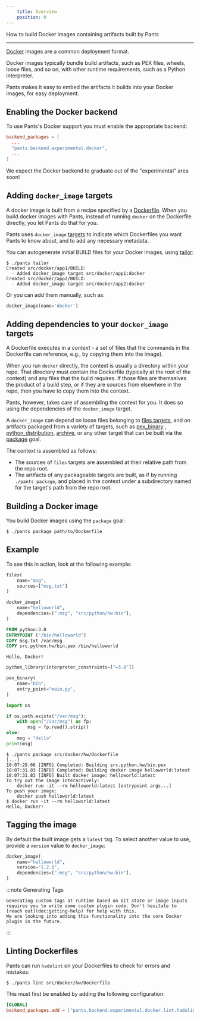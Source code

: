 ```yaml
---
    title: Overview
    position: 0
---
```



How to build Docker images containing artifacts built by Pants

---

[Docker](https://www.docker.com/) images are a common deployment format. 

Docker images typically bundle build artifacts, such as PEX files, wheels, loose files, and so on, with other runtime requirements, such as a Python interpreter.

Pants makes it easy to embed the artifacts it builds into your Docker images, for easy deployment.
## Enabling the Docker backend
To use Pants's Docker support you must enable the appropriate backend:
```toml title="pants.toml"
backend_packages = [
  ...
  "pants.backend.experimental.docker",
  ...
]
```

We expect the Docker backend to graduate out of the "experimental" area soon!
## Adding `docker_image` targets
A docker image is built from a recipe specified by a  [Dockerfile](https://docs.docker.com/engine/reference/builder/). When you build docker images with Pants, instead of running `docker` on the Dockerfile directly, you let Pants do that for you.

Pants uses `docker_image` [targets](doc:targets) to indicate which Dockerfiles you want Pants to know about, and to add any necessary metadata. 

You can autogenerate initial BUILD files for your Docker images, using [tailor](doc:python-tailor-goal):

```
$ ./pants tailor
Created src/docker/app1/BUILD:
  - Added docker_image target src/docker/app1:docker
Created src/docker/app2/BUILD:
  - Added docker_image target src/docker/app2:docker
```

Or you can add them manually, such as:
```python title="src/docker/app1/BUILD"
docker_image(name='docker')
```


## Adding dependencies to your `docker_image` targets
A Dockerfile executes in a _context_ - a set of files that the commands in the Dockerfile can reference, e.g., by copying them into the image).

When you run `docker` directly, the context is usually a directory within your repo. That directory must contain the Dockerfile (typically at the root of the context) and any files that the build requires. If those files are themselves the product of a build step, or if they are sources from elsewhere in the repo, then you have to copy them into the context.

Pants, however, takes care of assembling the context for you. It does so using the dependencies of the `docker_image` target. 

A `docker_image` can depend on loose files belonging to [files targets](doc:resources#files), and on artifacts packaged from a variety of targets, such as [pex_binary](doc:reference-pex_binary) , [python_distribution](doc:reference-python_distribution), [archive](doc:reference-archive), or any other target that can be built via the [package](doc:reference-package) goal.

The context is assembled as follows:
- The sources of `files` targets are assembled at their relative path from the repo root.
- The artifacts of any packageable targets are built, as if by running `./pants package`, and placed in the context under a subdirectory named for the target's path from the repo root. 
## Building a Docker image
You build Docker images using the `package` goal:
```
$ ./pants package path/to/Dockerfile
```
## Example
To see this in action, look at the following example:

<Tabs>
<TabItem value="src/docker/hw/BUILD" label="src/docker/hw/BUILD">

```python
files(
    name="msg",
    sources=["msg.txt"]
)

docker_image(
    name="helloworld",
    dependencies=[":msg", "src/python/hw:bin"],
)
```
</TabItem>
<TabItem value="src/docker/hw/Dockerfile" label="src/docker/hw/Dockerfile">

```dockerfile
FROM python:3.8
ENTRYPOINT ["/bin/helloworld"]
COPY msg.txt /var/msg
COPY src.python.hw/bin.pex /bin/helloworld
```
</TabItem>
<TabItem value="src/docker/hw/msg.txt" label="src/docker/hw/msg.txt">

```text
Hello, Docker!
```
</TabItem>
<TabItem value="src/python/hw/BUILD" label="src/python/hw/BUILD">

```python
python_library(interpreter_constraints=["=3.8"])

pex_binary(
    name="bin",
    entry_point="main.py",
)
```
</TabItem>
<TabItem value="src/python/hw/main.py" label="src/python/hw/main.py">

```python
import os

if os.path.exists("/var/msg"):
    with open("/var/msg") as fp:
        msg = fp.read().strip()
else:
    msg = "Hello"
print(msg)
```
</TabItem>
</Tabs>

```
$ ./pants package src/docker/hw/Dockerfile
[...]
18:07:29.66 [INFO] Completed: Building src.python.hw/bin.pex
18:07:31.83 [INFO] Completed: Building docker image helloworld:latest
18:07:31.83 [INFO] Built docker image: helloworld:latest
To try out the image interactively:
    docker run -it --rm helloworld:latest [entrypoint args...]
To push your image:
    docker push helloworld:latest
$ docker run -it --rm helloworld:latest
Hello, Docker!
```
## Tagging the image
By default the built image gets a `latest` tag. To select another value to use, provide a `version` value to `docker_image`:

```python
docker_image(
    name="helloworld",
    version="1.2.0",
    dependencies=[":msg", "src/python/hw:bin"],
)
```

:::note Generating Tags

    Generating custom tags at runtime based on Git state or image inputs requires you to write some custom plugin code. Don't hesitate to [reach out](doc:getting-help) for help with this.
    We are looking into adding this functionality into the core Docker plugin in the future.

:::


## Linting Dockerfiles
Pants can run `hadolint` on your Dockerfiles to check for errors and mistakes:

```
$ ./pants lint src/docker/hw/Dockerfile
```

This must first be enabled by adding the following configuration:
```toml title="pants.toml"
[GLOBAL]
backend_packages.add = ["pants.backend.experimental.docker.lint.hadolint"]
```
